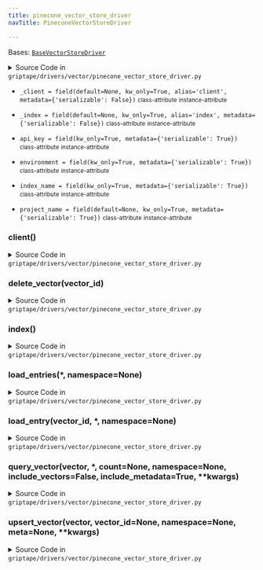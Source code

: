 ```yaml
---
title: pinecone_vector_store_driver
navTitle: PineconeVectorStoreDriver

---
```


<span id="griptape.drivers.vector.pinecone_vector_store_driver.PineconeVectorStoreDriver"></span>

Bases:
 [`BaseVectorStoreDriver`](./#griptape.drivers.vector.BaseVectorStoreDriver "BaseVectorStoreDriver (griptape.drivers.vector.BaseVectorStoreDriver)")

<details><summary>Source Code in <code>griptape&#47;drivers&#47;vector&#47;pinecone_vector_store_driver.py</code></summary>

```python
@define
class PineconeVectorStoreDriver(BaseVectorStoreDriver):
    api_key: str = field(kw_only=True, metadata={"serializable": True})
    index_name: str = field(kw_only=True, metadata={"serializable": True})
    environment: str = field(kw_only=True, metadata={"serializable": True})
    project_name: Optional[str] = field(default=None, kw_only=True, metadata={"serializable": True})
    _client: Optional[pinecone.Pinecone] = field(
        default=None, kw_only=True, alias="client", metadata={"serializable": False}
    )
    _index: Optional[pinecone.Index] = field(
        default=None, kw_only=True, alias="index", metadata={"serializable": False}
    )

    @lazy_property()
    def client(self) -> pinecone.Pinecone:
        return import_optional_dependency("pinecone").Pinecone(
            api_key=self.api_key,
            environment=self.environment,
            project_name=self.project_name,
        )

    @lazy_property()
    def index(self) -> pinecone.data.index.Index:
        return self.client.Index(self.index_name)

    def upsert_vector(
        self,
        vector: list[float],
        vector_id: Optional[str] = None,
        namespace: Optional[str] = None,
        meta: Optional[dict] = None,
        **kwargs,
    ) -> str:
        vector_id = vector_id or str_to_hash(str(vector))

        params: dict[str, Any] = {"namespace": namespace} | kwargs

        self.index.upsert(vectors=[(vector_id, vector, meta)], **params)  # pyright: ignore[reportArgumentType]

        return vector_id

    def load_entry(self, vector_id: str, *, namespace: Optional[str] = None) -> Optional[BaseVectorStoreDriver.Entry]:
        result = self.index.fetch(ids=[vector_id], namespace=namespace).to_dict()  # pyright: ignore[reportAttributeAccessIssue]
        vectors = list(result["vectors"].values())

        if len(vectors) > 0:
            vector = vectors[0]

            return BaseVectorStoreDriver.Entry(
                id=vector["id"],
                meta=vector["metadata"],
                vector=vector["values"],
                namespace=result["namespace"],
            )
        return None

    def load_entries(self, *, namespace: Optional[str] = None) -> list[BaseVectorStoreDriver.Entry]:
        # This is a hacky way to query up to 10,000 values from Pinecone. Waiting on an official API for fetching
        # all values from a namespace:
        # https://community.pinecone.io/t/is-there-a-way-to-query-all-the-vectors-and-or-metadata-from-a-namespace/797/5

        results = self.index.query(
            vector=self.embedding_driver.embed("", vector_operation="query"),
            top_k=10000,
            include_metadata=True,
            namespace=namespace,
        )

        return [
            BaseVectorStoreDriver.Entry(
                id=r["id"],
                vector=r["values"],
                meta=r["metadata"],
                namespace=results["namespace"],  # pyright: ignore[reportIndexIssue]
            )
            for r in results["matches"]  # pyright: ignore[reportIndexIssue]
        ]

    def query_vector(
        self,
        vector: list[float],
        *,
        count: Optional[int] = None,
        namespace: Optional[str] = None,
        include_vectors: bool = False,
        include_metadata: bool = True,
        **kwargs,
    ) -> list[BaseVectorStoreDriver.Entry]:
        params = {
            "top_k": count or BaseVectorStoreDriver.DEFAULT_QUERY_COUNT,
            "namespace": namespace,
            "include_values": include_vectors,
            "include_metadata": include_metadata,
        } | kwargs

        results = self.index.query(vector=vector, **params)

        return [
            BaseVectorStoreDriver.Entry(
                id=r["id"],
                vector=r["values"],
                score=r["score"],
                meta=r["metadata"],
                namespace=results["namespace"],  # pyright: ignore[reportIndexIssue]
            )
            for r in results["matches"]  # pyright: ignore[reportIndexIssue]
        ]

    def delete_vector(self, vector_id: str) -> NoReturn:
        raise NotImplementedError(f"{self.__class__.__name__} does not support deletion.")
```

</details>

-   `_client = field(default=None, kw_only=True, alias='client', metadata={'serializable': False})` <small>class-attribute</small> <small>instance-attribute</small>  <span id="griptape.drivers.vector.pinecone_vector_store_driver.PineconeVectorStoreDriver._client"></span> 

-   `_index = field(default=None, kw_only=True, alias='index', metadata={'serializable': False})` <small>class-attribute</small> <small>instance-attribute</small>  <span id="griptape.drivers.vector.pinecone_vector_store_driver.PineconeVectorStoreDriver._index"></span> 

-   `api_key = field(kw_only=True, metadata={'serializable': True})` <small>class-attribute</small> <small>instance-attribute</small>  <span id="griptape.drivers.vector.pinecone_vector_store_driver.PineconeVectorStoreDriver.api_key"></span> 

-   `environment = field(kw_only=True, metadata={'serializable': True})` <small>class-attribute</small> <small>instance-attribute</small>  <span id="griptape.drivers.vector.pinecone_vector_store_driver.PineconeVectorStoreDriver.environment"></span> 

-   `index_name = field(kw_only=True, metadata={'serializable': True})` <small>class-attribute</small> <small>instance-attribute</small>  <span id="griptape.drivers.vector.pinecone_vector_store_driver.PineconeVectorStoreDriver.index_name"></span> 

-   `project_name = field(default=None, kw_only=True, metadata={'serializable': True})` <small>class-attribute</small> <small>instance-attribute</small>  <span id="griptape.drivers.vector.pinecone_vector_store_driver.PineconeVectorStoreDriver.project_name"></span> 

<span id="griptape.drivers.vector.pinecone_vector_store_driver.PineconeVectorStoreDriver.client"></span>

### client()

<details><summary>Source Code in <code>griptape&#47;drivers&#47;vector&#47;pinecone_vector_store_driver.py</code></summary>

```python
@lazy_property()
def client(self) -> pinecone.Pinecone:
    return import_optional_dependency("pinecone").Pinecone(
        api_key=self.api_key,
        environment=self.environment,
        project_name=self.project_name,
    )
```

</details>

<span id="griptape.drivers.vector.pinecone_vector_store_driver.PineconeVectorStoreDriver.delete_vector"></span>

### delete_vector(vector_id)

<details><summary>Source Code in <code>griptape&#47;drivers&#47;vector&#47;pinecone_vector_store_driver.py</code></summary>

```python
def delete_vector(self, vector_id: str) -> NoReturn:
    raise NotImplementedError(f"{self.__class__.__name__} does not support deletion.")
```

</details>

<span id="griptape.drivers.vector.pinecone_vector_store_driver.PineconeVectorStoreDriver.index"></span>

### index()

<details><summary>Source Code in <code>griptape&#47;drivers&#47;vector&#47;pinecone_vector_store_driver.py</code></summary>

```python
@lazy_property()
def index(self) -> pinecone.data.index.Index:
    return self.client.Index(self.index_name)
```

</details>

<span id="griptape.drivers.vector.pinecone_vector_store_driver.PineconeVectorStoreDriver.load_entries"></span>

### load_entries(\*, namespace=None)

<details><summary>Source Code in <code>griptape&#47;drivers&#47;vector&#47;pinecone_vector_store_driver.py</code></summary>

```python
def load_entries(self, *, namespace: Optional[str] = None) -> list[BaseVectorStoreDriver.Entry]:
    # This is a hacky way to query up to 10,000 values from Pinecone. Waiting on an official API for fetching
    # all values from a namespace:
    # https://community.pinecone.io/t/is-there-a-way-to-query-all-the-vectors-and-or-metadata-from-a-namespace/797/5

    results = self.index.query(
        vector=self.embedding_driver.embed("", vector_operation="query"),
        top_k=10000,
        include_metadata=True,
        namespace=namespace,
    )

    return [
        BaseVectorStoreDriver.Entry(
            id=r["id"],
            vector=r["values"],
            meta=r["metadata"],
            namespace=results["namespace"],  # pyright: ignore[reportIndexIssue]
        )
        for r in results["matches"]  # pyright: ignore[reportIndexIssue]
    ]
```

</details>

<span id="griptape.drivers.vector.pinecone_vector_store_driver.PineconeVectorStoreDriver.load_entry"></span>

### load_entry(vector_id, \*, namespace=None)

<details><summary>Source Code in <code>griptape&#47;drivers&#47;vector&#47;pinecone_vector_store_driver.py</code></summary>

```python
def load_entry(self, vector_id: str, *, namespace: Optional[str] = None) -> Optional[BaseVectorStoreDriver.Entry]:
    result = self.index.fetch(ids=[vector_id], namespace=namespace).to_dict()  # pyright: ignore[reportAttributeAccessIssue]
    vectors = list(result["vectors"].values())

    if len(vectors) > 0:
        vector = vectors[0]

        return BaseVectorStoreDriver.Entry(
            id=vector["id"],
            meta=vector["metadata"],
            vector=vector["values"],
            namespace=result["namespace"],
        )
    return None
```

</details>

<span id="griptape.drivers.vector.pinecone_vector_store_driver.PineconeVectorStoreDriver.query_vector"></span>

### query_vector(vector, \*, count=None, namespace=None, include_vectors=False, include_metadata=True, \*\*kwargs)

<details><summary>Source Code in <code>griptape&#47;drivers&#47;vector&#47;pinecone_vector_store_driver.py</code></summary>

```python
def query_vector(
    self,
    vector: list[float],
    *,
    count: Optional[int] = None,
    namespace: Optional[str] = None,
    include_vectors: bool = False,
    include_metadata: bool = True,
    **kwargs,
) -> list[BaseVectorStoreDriver.Entry]:
    params = {
        "top_k": count or BaseVectorStoreDriver.DEFAULT_QUERY_COUNT,
        "namespace": namespace,
        "include_values": include_vectors,
        "include_metadata": include_metadata,
    } | kwargs

    results = self.index.query(vector=vector, **params)

    return [
        BaseVectorStoreDriver.Entry(
            id=r["id"],
            vector=r["values"],
            score=r["score"],
            meta=r["metadata"],
            namespace=results["namespace"],  # pyright: ignore[reportIndexIssue]
        )
        for r in results["matches"]  # pyright: ignore[reportIndexIssue]
    ]
```

</details>

<span id="griptape.drivers.vector.pinecone_vector_store_driver.PineconeVectorStoreDriver.upsert_vector"></span>

### upsert_vector(vector, vector_id=None, namespace=None, meta=None, \*\*kwargs)

<details><summary>Source Code in <code>griptape&#47;drivers&#47;vector&#47;pinecone_vector_store_driver.py</code></summary>

```python
def upsert_vector(
    self,
    vector: list[float],
    vector_id: Optional[str] = None,
    namespace: Optional[str] = None,
    meta: Optional[dict] = None,
    **kwargs,
) -> str:
    vector_id = vector_id or str_to_hash(str(vector))

    params: dict[str, Any] = {"namespace": namespace} | kwargs

    self.index.upsert(vectors=[(vector_id, vector, meta)], **params)  # pyright: ignore[reportArgumentType]

    return vector_id
```

</details>
